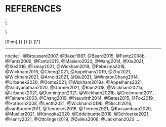 <!--
The bib chunk below must go last in this document according to how R Markdown renders.  More info is at http://rmarkdown.rstudio.com/authoring_bibliographies_and_citations.html
-->

<!-- 
If you'd like to change the name of the bibliography to something else,
delete "References" and replace it.
-->

# REFERENCES {-}
<!-- This manually sets the header for this unnumbered chapter. -->
<!-- \singlespacing -->

<!-- \markboth{References}{References} -->

<!-- To remove the indentation of the first entry. -->
<!-- \noindent -->

<!-- To create a hanging indent and spacing between entries.  These three lines
may need to be removed for styles that don't require the hanging indent. -->
<!-- \setlength{\parindent}{-0.20in} -->
<!-- \setlength{\leftskip}{0.20in} -->
<!-- \setlength{\parskip}{8pt} -->

\setcounter{secnumdepth}{-1}                   <!-- And we don't want to number our chapters anymore. -->
\renewcommand{\bibname}{REFERENCES}            <!-- We want our heading to be "REFERENCES" not "Bibliography". -->
\phantomsection
\clearpage 
\addcontentsline{toc}{chapter}{REFERENCES}
\label{references}
\bibliographystyle{\referenceStyle}
{\singlespacing
 \bibliography{\referenceFile}}

\titlecontents{chapter}[0em]
{\addvspace{8pt}}
{\hspace*{-2em}\hyper@linkstart{link}{\Hy@tocdestname}\hspace*{2em}{\contentslabel{2em}}\hyper@linkend}
{}
{\hyper@linkstart{link}{\Hy@tocdestname}{\titlerule*[5pt]{.}\thecontentspage}\hyper@linkend \\*}
\titlespacing{\chapter}{0pt}{-0.7in}{0.5\baselineskip}

<!--This manually sets the location of the references to here-->
<div id="refs"></div>



<!-- Add other entries into the list here if you'd like them to appear in the
bibliography even if they weren't explicitly cited in the document. -->

---
nocite: | 
  @Broussard2007, @Baker1987, @Beard2015, @Fantz2008b, @Fantz2009, @Fantz2015, @Masiero2020, @Wang2014, @Xie2021, @Xie2016, @Ismay2021, @Wickham2019, @Pebesma2018, @Wickham2016, @Cheng2021, @Appelhans2019, @Zhu2021, @Wickham2021, @Arnold2021, @Qiu2021, @WinstonChang2014, @Urbanek2020, @Ooms2021, @Wickham2019a, @Appelhans2021, @Vaidyanathan2020, @Garnier2021, @Ram2018, @Wickham2021a, @Urbanek2021, @Dunnington2021, @Wickham2021b, @Grolemund2011, @Feinerer2008, @Chang2019, @Neuwirth2014, @Bates2015, @Fox2019, @Hothorn2008, @Lenth2021, @Wickham2019b, @Bischl2016, @vanBuuren2011, @Tennekes2018, @Tierney2021, @Kassambara2020, @Mueller2021, @Konopka2020, @Eddelbuettel2018, @Schloerke2021, @Henry2021, @Ottolinger2019, @Zeileis2008, @Jackman2020
...
